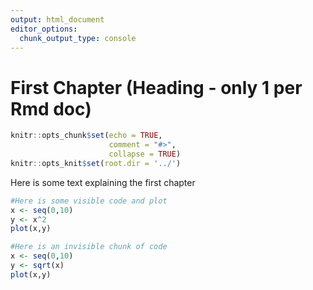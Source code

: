 ```yaml
---
output: html_document
editor_options:
  chunk_output_type: console
---
```

# First Chapter (Heading - only 1 per Rmd doc)
```r
knitr::opts_chunk$set(echo = TRUE,
                      comment = "#>",
                      collapse = TRUE)
knitr::opts_knit$set(root.dir = '../')
```

Here is some text explaining the first chapter

```r
#Here is some visible code and plot
x <- seq(0,10)
y <- x^2
plot(x,y)

```

```r
#Here is an invisible chunk of code
x <- seq(0,10)
y <- sqrt(x)
plot(x,y)

```